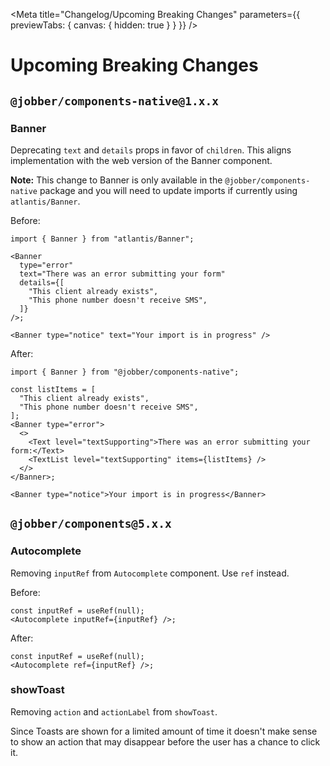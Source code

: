 
<Meta
  title="Changelog/Upcoming Breaking Changes"
  parameters={{ previewTabs: { canvas: { hidden: true } } }}
/>

# Upcoming Breaking Changes

## `@jobber/components-native@1.x.x`

### Banner

Deprecating `text` and `details` props in favor of `children`. This aligns
implementation with the web version of the Banner component.

**Note:** This change to Banner is only available in the
`@jobber/components-native` package and you will need to update imports if
currently using `atlantis/Banner`.

Before:

```tsx
import { Banner } from "atlantis/Banner";

<Banner
  type="error"
  text="There was an error submitting your form"
  details={[
    "This client already exists",
    "This phone number doesn't receive SMS",
  ]}
/>;
```

```tsx
<Banner type="notice" text="Your import is in progress" />
```

After:

```tsx
import { Banner } from "@jobber/components-native";

const listItems = [
  "This client already exists",
  "This phone number doesn't receive SMS",
];
<Banner type="error">
  <>
    <Text level="textSupporting">There was an error submitting your form:</Text>
    <TextList level="textSupporting" items={listItems} />
  </>
</Banner>;
```

```tsx
<Banner type="notice">Your import is in progress</Banner>
```

## `@jobber/components@5.x.x`

### Autocomplete

Removing `inputRef` from `Autocomplete` component. Use `ref` instead.

Before:

```tsx
const inputRef = useRef(null);
<Autocomplete inputRef={inputRef} />;
```

After:

```tsx
const inputRef = useRef(null);
<Autocomplete ref={inputRef} />;
```

### showToast

Removing `action` and `actionLabel` from `showToast`.

Since Toasts are shown for a limited amount of time it doesn't make sense to
show an action that may disappear before the user has a chance to click it.
